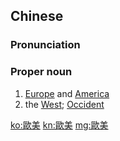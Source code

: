 {{also|欧美}}
==Chinese==
{{zh-forms|s=欧美}}

===Pronunciation===
{{zh-pron
|m=Ōu-Měi
|c=au1 mei5
|h=pfs=Êu-Mî
|mn=xm,zz,tw:Au-Bí/qz:O-Bí
|w=1eu 'me
|cat=pn
}}

===Proper noun===
{{zh-proper noun}}

# [[Europe]] and [[America]]
# the [[West]]; [[Occident]]

[[ko:歐美]]
[[kn:歐美]]
[[mg:歐美]]